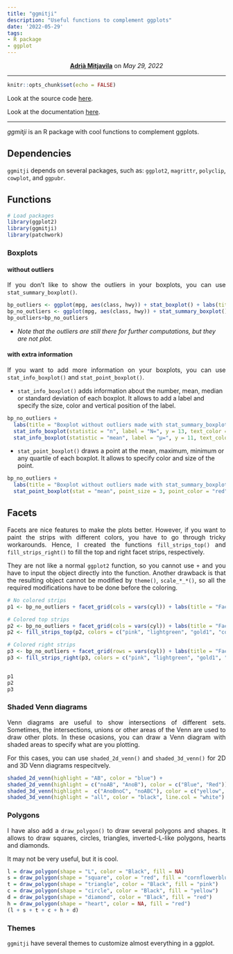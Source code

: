 ```yaml
---
title: "ggmitji"
description: "Useful functions to complement ggplots"
date: '2022-05-29'
tags: 
- R package
- ggplot
---
```


<style>
    p {text-align: justify;}
</style>

<center>
<strong><a href="https://amitjavilaventura.github.io" target="_blank">Adrià Mitjavila</a></strong> on <em>May 29, 2022</em>
</center>

---

```r
knitr::opts_chunk$set(echo = FALSE)
```

Look at the source code [here](https://github.com/amitjavilaventura/ggmitji).

Look at the documentation [here](https://amitjavilaventura.github.io/ggmitji/).

---

_ggmitji_ is an R package with cool functions to complement ggplots.


## Dependencies

`ggmitji` depends on several packages, such as: `ggplot2`, `magrittr`, `polyclip`, `cowplot`, and `ggpubr`.

## Functions

```r
# Load packages
library(ggplot2)
library(ggmitji)
library(patchwork)
```

### Boxplots

#### without outliers

If you don't like to show the outliers in your boxplots, you can use `stat_summary_boxplot()`.

```r
bp_outliers <- ggplot(mpg, aes(class, hwy)) + stat_boxplot() + labs(title = "Made with stat_boxplot", subtitle = "with outliers")
bp_no_outliers <- ggplot(mpg, aes(class, hwy)) + stat_summary_boxplot() + labs(title = "Made with stat_summry_boxplot", subtitle = "without outliers")
bp_outliers+bp_no_outliers
```

* *Note that the outliers are still there for further computations, but they are not plot.*

#### with extra information

If you want to add more information on your boxplots, you can use `stat_info_boxplot()` and `stat_point_boxplot()`. 

* `stat_info_boxplot()` adds information about the number, mean, median or standard deviation of each boxplot. It allows to add a label and specify the size, color and vertical position of the label.

```r
bp_no_outliers + 
  labs(title = "Boxplot without outliers made with stat_summary_boxplot()", subtitle = "including information about the mean and the number of observations") +
  stat_info_boxplot(statistic = "n", label = "N=", y = 13, text_color = "darkblue", text_size = 4) + 
  stat_info_boxplot(statistic = "mean", label = "µ=", y = 11, text_color = "darkred", text_size = 4)
```

* `stat_point_boxplot()` draws a point at the mean, maximum, minimum or any quartile of each boxplot. It allows to specify color and size of the point.

```r
bp_no_outliers + 
  labs(title = "Boxplot without outliers made with stat_summary_boxplot()", subtitle = "including a point for the mean value") +
  stat_point_boxplot(stat = "mean", point_size = 3, point_color = "red")
```


## Facets

Facets are nice features to make the plots better. However, if you want to paint the strips with different colors, you have to go through tricky workarounds. Hence, I created the functions `fill_strips_top()` and `fill_strips_right()` to fill the top and right facet strips, respectively.

They are not like a normal `ggplot2` function, so you cannot use `+` and you have to input the object directly into the function. Another drawback is that the resulting object cannot be modified by `theme()`, `scale_*_*()`, so all the required modifications have to be done before the coloring.

```r
# No colored strips
p1 <- bp_no_outliers + facet_grid(cols = vars(cyl)) + labs(title = "Facetted boxplot with normal top strips", subtitle = NULL)

# Colored top strips
p2 <- bp_no_outliers + facet_grid(cols = vars(cyl)) + labs(title = "Facetted boxplot with colored top strips", subtitle = NULL)
p2 <- fill_strips_top(p2, colors = c("pink", "lightgreen", "gold1", "cornflowerblue"))

# Colored right strips
p3 <- bp_no_outliers + facet_grid(rows = vars(cyl)) + labs(title = "Facetted boxplot with colored right strips", subtitle = NULL)
p3 <- fill_strips_right(p3, colors = c("pink", "lightgreen", "gold1", "cornflowerblue"))


p1
p2
p3
```

### Shaded Venn diagrams

Venn diagrams are useful to show intersections of different sets. Sometimes, the intersections, unions or other areas of the Venn are used to draw other plots. In these ocasions, you can draw a Venn diagram with shaded areas to specify what are you plotting. 

For this cases, you can use `shaded_2d_venn()` and `shaded_3d_venn()` for 2D and 3D Venn diagrams respecitvely.

```r
shaded_2d_venn(highlight = "AB", color = "blue") +
shaded_2d_venn(highlight = c("noAB", "AnoB"), color = c("Blue", "Red")) +
shaded_3d_venn(highlight =  c("AnoBnoC", "noABC"), color = c("yellow", "green")) +
shaded_3d_venn(highlight = "all", color = "black", line.col = "white")
```

### Polygons

I have also add a `draw_polygon()` to draw several polygons and shapes. It allows to draw squares, circles, triangles, inverted-L-like polygons, hearts and diamonds.

It may not be very useful, but it is cool.

```r
l = draw_polygon(shape = "L", color = "Black", fill = NA)
s = draw_polygon(shape = "square", color = "red", fill = "cornflowerblue")
t = draw_polygon(shape = "triangle", color = "Black", fill = "pink")
c = draw_polygon(shape = "circle", color = "Black", fill = "yellow")
d = draw_polygon(shape = "diamond", color = "Black", fill = "red")
h = draw_polygon(shape = "heart", color = NA, fill = "red")
(l + s + t + c + h + d)
```

### Themes

`ggmitji` have several themes to customize almost everything in a ggplot. 

